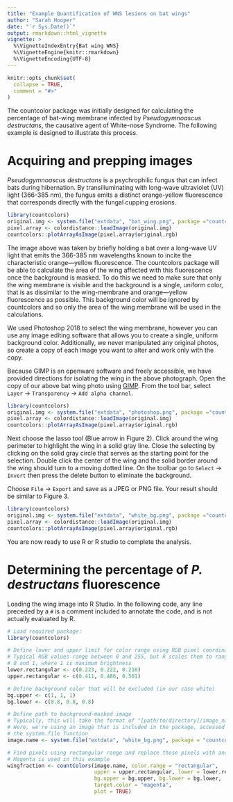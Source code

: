 ```yaml
---
title: "Example Quantification of WNS lesions on bat wings"
author: "Sarah Hooper"
date: "`r Sys.Date()`"
output: rmarkdown::html_vignette
vignette: >
  %\VignetteIndexEntry{Bat wing WNS}
  %\VignetteEngine{knitr::rmarkdown}
  %\VignetteEncoding{UTF-8}
---
```


```r
knitr::opts_chunk$set(
  collapse = TRUE,
  comment = "#>"
)
```

The countcolor package was initially designed for calculating the percentage of bat-wing membrane infected by *Pseudogymnoascus destructans*, the causative agent of White-nose Syndrome.  The following example is designed to illustrate this process.

# Acquiring and prepping images

*Pseudogymnoascus destructans* is a psychrophilic fungus that can infect bats during hibernation.  By transilluminating with long-wave ultraviolet (UV) light (366-385 nm), the fungus emits a distinct orange-yellow fluorescence that corresponds directly with the fungal cupping erosions.

```r
library(countcolors)
original.img <- system.file("extdata", "bat_wing.png", package ="countcolors")
pixel.array <- colordistance::loadImage(original.img)
countcolors::plotArrayAsImage(pixel.array$original.rgb)
```

The image above was taken by briefly holding a bat over a long-wave UV light that emits the 366-385 nm wavelengths known to incite the characteristic orange—yellow fluorescence.  The countcolors package will be able to calculate the area of the wing affected with this fluorescence once the background is masked.  To do this we need to make sure that only the wing membrane is visible and the background is a single, uniform color, that is as dissimilar to the wing-membrane and orange—yellow fluorescence as possible.  This background color will be ignored by countcolors and so only the area of the wing membrane will be used in the calculations.

We used Photoshop 2018 to select the wing membrane, however you can use any image editing software that allows you to create a single, uniform background color.  Additionally, we never manipulated any original photos, so create a copy of each image you want to alter and work only with the copy.

Because GIMP is an openware software and freely accessible, we have provided directions for isolating the wing in the above photograph.  Open the copy of our above bat wing photo using [GIMP](http://www.gimp.org). From the tool bar, select `Layer` $\rightarrow$ `Transparency` $\rightarrow$ `Add alpha channel`.

```r
library(countcolors)
original.img <- system.file("extdata", "photoshop.png", package ="countcolors")
pixel.array <- colordistance::loadImage(original.img)
countcolors::plotArrayAsImage(pixel.array$original.rgb)
```

Next choose the lasso tool (Blue arrow in Figure 2).  Click around the wing perimeter to highlight the wing in a solid gray line.  Close the selecting by clicking on the solid gray circle that serves as the starting point for the selection.  Double click the center of the wing and the solid border around the wing should turn to a moving dotted line.  On the toolbar go to `Select` $\rightarrow$ `Invert` then press the delete button to eliminate the background.

Choose `File` $\rightarrow$ `Export` and save as a JPEG or PNG file.  Your result should be similar to Figure 3.

```r
library(countcolors)
original.img <- system.file("extdata", "white_bg.png", package ="countcolors")
pixel.array <- colordistance::loadImage(original.img)
countcolors::plotArrayAsImage(pixel.array$original.rgb)
```

You are now ready to use R or R studio to complete the analysis.

# Determining the percentage of *P. destructans* fluorescence

Loading the wing image into R Studio. In the following code, any line preceded by a `#` is a comment included to annotate the code, and is not actually evaluated by R.

```r
# Load required package:
library(countcolors)

# Define lower and upper limit for color range using RGB pixel coordinates
# Typical RGB values range between 0 and 255, but R scales them to range between
# 0 and 1, where 1 is maximum brightness
lower.rectangular <- c(0.223, 0.222, 0.210)
upper.rectangular <- c(0.411, 0.486, 0.501)

# Define background color that will be excluded (in our case white)
bg.upper <- c(1, 1, 1)
bg.lower <- c(0.8, 0.8, 0.8)

# Define path to background-masked image
# Typically, this will take the format of "[path/to/directory]/image_name.jpeg"
# Here, we're using an image that is included in the package, accessed through
# the system.file function
image.name <- system.file("extdata", "white_bg.png", package = "countcolors")

# Find pixels using rectangular range and replace those pixels with another color
# Magenta is used in this example
wingfraction <- countColors(image.name, color.range = "rectangular", 
                            upper = upper.rectangular, lower = lower.rectangular,
                            bg.upper = bg.upper, bg.lower = bg.lower,
                            target.color = "magenta",
                            plot = TRUE)



```
